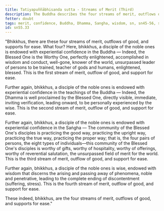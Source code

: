 ```yaml
---
title: Tatiyapuññābhisanda sutta - Streams of Merit (Third)
description: The Buddha describes the four streams of merit, outflows of good, and supports for ease. The fourth quality is wisdom.
fetter: doubt
tags: merit, confidence, Buddha, Dhamma, Sangha, wisdom, sn, sn45-56, sn55
id: sn55.33
---
```


"Bhikkhus, there are these four streams of merit, outflows of good, and supports for ease. What four? Here, bhikkhus, a disciple of the noble ones is endowed with experiential confidence in the Buddha — Indeed, the Blessed One is the Worthy One, perfectly enlightened, accomplished in wisdom and conduct, well-gone, knower of the world, unsurpassed leader of persons to be trained, teacher of gods and humans, enlightened, blessed. This is the first stream of merit, outflow of good, and support for ease.

Further again, bhikkhus, a disciple of the noble ones is endowed with experiential confidence in the teachings of the Buddha — Indeed, the Dhamma is well proclaimed by the Blessed One, directly visible, immediate, inviting verification, leading onward, to be personally experienced by the wise. This is the second stream of merit, outflow of good, and support for ease.

Further again, bhikkhus, a disciple of the noble ones is endowed with experiential confidence in the Saṅgha — The community of the Blessed One's disciples is practicing the good way, practicing the upright way, practicing the true way, practicing the proper way; that is, the four pairs of persons, the eight types of individuals—this community of the Blessed One's disciples is worthy of gifts, worthy of hospitality, worthy of offerings, worthy of reverential salutation, the unsurpassed field of merit for the world. This is the third stream of merit, outflow of good, and support for ease.

Further again, bhikkhus, a disciple of the noble ones is wise, endowed with wisdom that discerns the arising and passing away of phenomena, noble and penetrative, leading to the complete ending of discontentment (suffering, stress). This is the fourth stream of merit, outflow of good, and support for ease.

These indeed, bhikkhus, are the four streams of merit, outflows of good, and supports for ease."